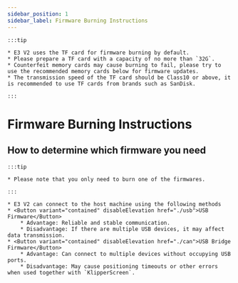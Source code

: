 ```yaml
---
sidebar_position: 1
sidebar_label: Firmware Burning Instructions
---
```


    :::tip

    * E3 V2 uses the TF card for firmware burning by default.
    * Please prepare a TF card with a capacity of no more than `32G`.
    * Counterfeit memory cards may cause burning to fail, please try to use the recommended memory cards below for firmware updates.
    * The transmission speed of the TF card should be Class10 or above, it is recommended to use TF cards from brands such as SanDisk.

    :::

# Firmware Burning Instructions


## How to determine which firmware you need

    :::tip

    * Please note that you only need to burn one of the firmwares.

    :::
    
    * E3 V2 can connect to the host machine using the following methods
    * <Button variant="contained" disableElevation href="./usb">USB Firmware</Button>
        * Advantage: Reliable and stable communication.
        * Disadvantage: If there are multiple USB devices, it may affect data transmission.
    * <Button variant="contained" disableElevation href="./can">USB Bridge Firmware</Button>
        * Advantage: Can connect to multiple devices without occupying USB ports.
        * Disadvantage: May cause positioning timeouts or other errors when used together with `KlipperScreen`.